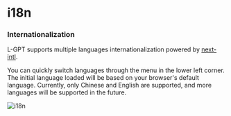 # i18n

### Internationalization

L-GPT supports multiple languages internationalization powered by [next-intl](https://next-intl-docs.vercel.app/).

You can quickly switch languages through the menu in the lower left corner. The initial language loaded will be based on your browser's default language. Currently, only Chinese and English are supported, and more languages will be supported in the future.

![i18n](/basic/i18n/lan.png)
